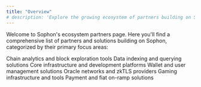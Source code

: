 ```yaml
---
title: "Overview"
# description: 'Explore the growing ecosystem of partners building on Sophon'
---
```


Welcome to Sophon's ecosystem partners page. Here you'll find a comprehensive list of partners and solutions building on Sophon, categorized by their primary focus areas:

<CardGroup cols={3}>
  <Card
    title="Block Explorers"
    icon="magnifying-glass-chart"
    href="/build/partners/block-explorers"
  >
    Chain analytics and block exploration tools
  </Card>
  <Card
    title="Indexers"
    icon="database"
    href="/build/partners/indexers"
  >
    Data indexing and querying solutions
  </Card>
  <Card
    title="Infrastructure"
    icon="server"
    href="/build/partners/infrastructure"
  >
    Core infrastructure and development platforms
  </Card>
  <Card
    title="Account Abstraction"
    icon="wallet"
    href="/build/partners/account-abstraction"
  >
    Wallet and user management solutions
  </Card>
  <Card
    title="Oracles & zkTLS"
    icon="satellite-dish"
    href="/build/partners/oracles"
  >
    Oracle networks and zkTLS providers
  </Card>
  <Card
   title="Gaming"
   icon="gamepad"
   href="/build/partners/gaming"
  >
    Gaming infrastructure and tools
  </Card>
  <Card
   title="Payments"
   icon="credit-card"
   href="/build/partners/payments">
    Payment and fiat on-ramp solutions
  </Card>
</CardGroup>
